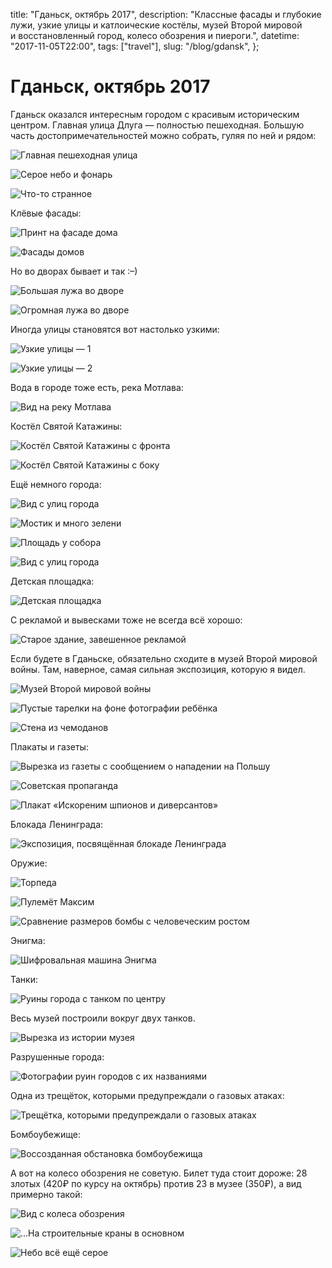   title: "Гданьск, октябрь 2017",
  description:
    "Классные фасады и глубокие лужи, узкие улицы и катлоические костёлы, музей Второй мировой и восстановленный город, колесо обозрения и пиероги.",
  datetime: "2017-11-05T22:00",
  tags: ["travel"],
  slug: "/blog/gdansk",
};

# Гданьск, октябрь 2017

Гданьск оказался интересным городом с красивым историческим центром. Главная улица Длуга — полностью пешеходная. Большую часть достопримечательностей можно собрать, гуляя по ней и рядом:

![Главная пешеходная улица](/img/blog/gdansk/cover.jpg)

![Серое небо и фонарь](/img/blog/gdansk/2.jpg)

![Что-то странное](/img/blog/gdansk/3.jpg)

Клёвые фасады:

![Принт на фасаде дома](/img/blog/gdansk/4.jpg)

![Фасады домов](/img/blog/gdansk/5.jpg)

Но во дворах бывает и так <nobr>:–)</nobr>

![Большая лужа во дворе](/img/blog/gdansk/6.jpg)

![Огромная лужа во дворе](/img/blog/gdansk/7.jpg)

Иногда улицы становятся вот настолько узкими:

![Узкие улицы — 1](/img/blog/gdansk/8.jpg)

![Узкие улицы — 2](/img/blog/gdansk/9.jpg)

Вода в городе тоже есть, река Мотлава:

![Вид на реку Мотлава](/img/blog/gdansk/10.jpg)

Костёл Святой Катажины:

![Костёл Святой Катажины с фронта](/img/blog/gdansk/11.jpg)

![Костёл Святой Катажины с боку](/img/blog/gdansk/12.jpg)

Ещё немного города:

![Вид с улиц города](/img/blog/gdansk/13.jpg)

![Мостик и много зелени](/img/blog/gdansk/14.jpg)

![Площадь у собора](/img/blog/gdansk/15.jpg)

![Вид с улиц города](/img/blog/gdansk/16.jpg)

Детская площадка:

![Детская площадка](/img/blog/gdansk/17.jpg)

С рекламой и вывесками тоже не всегда всё хорошо:

![Старое здание, завешенное рекламой](/img/blog/gdansk/18.jpg)

Если будете в Гданьске, обязательно сходите в музей Второй мировой войны. Там, наверное, самая сильная экспозиция, которую я видел.

![Музей Второй мировой войны](/img/blog/gdansk/21.jpg)

![Пустые тарелки на фоне фотографии ребёнка](/img/blog/gdansk/20.jpg)

![Стена из чемоданов](/img/blog/gdansk/22.jpg)

Плакаты и газеты:

![Вырезка из газеты с сообщением о нападении на Польшу](/img/blog/gdansk/23.jpg)

![Советская пропаганда](/img/blog/gdansk/25.jpg)

![Плакат «Искореним шпионов и диверсантов»](/img/blog/gdansk/26.jpg)

Блокада Ленинграда:

![Экспозиция, посвящённая блокаде Ленинграда](/img/blog/gdansk/28.jpg)

Оружие:

![Торпеда](/img/blog/gdansk/29.jpg)

![Пулемёт Максим](/img/blog/gdansk/30.jpg)

![Сравнение размеров бомбы с человеческим ростом](/img/blog/gdansk/31.jpg)

Энигма:

![Шифровальная машина Энигма](/img/blog/gdansk/32.jpg)

Танки:

![Руины города с танком по центру](/img/blog/gdansk/33.jpg)

Весь музей построили вокруг двух танков.

![Вырезка из истории музея](/img/blog/gdansk/34.jpg)

Разрушенные города:

![Фотографии руин городов с их названиями](/img/blog/gdansk/35.jpg)

Одна из трещёток, которыми предупреждали о газовых атаках:

![Трещётка, которыми предупреждали о газовых атаках](/img/blog/gdansk/36.jpg)

Бомбоубежище:

![Воссозданная обстановка бомбоубежища](/img/blog/gdansk/37.jpg)

А вот на колесо обозрения не советую. Билет туда стоит дороже: 28 злотых (420₽ по курсу на октябрь) против 23 в музее (350₽), а вид примерно такой:

![Вид с колеса обозрения](/img/blog/gdansk/38.jpg)

![...На строительные краны в основном](/img/blog/gdansk/39.jpg)

![Небо всё ещё серое](/img/blog/gdansk/40.jpg)
